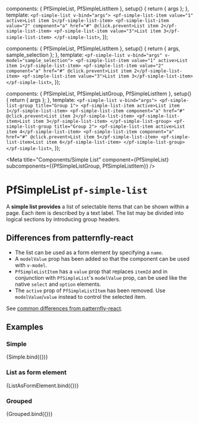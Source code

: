 

  components: { PfSimpleList, PfSimpleListItem },
  setup() {
    return { args };
  },
  template: `
    <pf-simple-list v-bind="args">
      <pf-simple-list-item value="1" active>List item 1</pf-simple-list-item>
      <pf-simple-list-item value="2" component="a" href="#" @click.prevent>List item 2</pf-simple-list-item>
      <pf-simple-list-item value="3">List item 3</pf-simple-list-item>
    </pf-simple-list>
  `,
});

  components: { PfSimpleList, PfSimpleListItem },
  setup() {
    return { args, sample_selection };
  },
  template: `
    <pf-simple-list v-bind="args" v-model="sample_selection">
      <pf-simple-list-item value="1" active>List item 1</pf-simple-list-item>
      <pf-simple-list-item value="2" component="a" href="#" @click.prevent>List item 2</pf-simple-list-item>
      <pf-simple-list-item value="3">List item 3</pf-simple-list-item>
    </pf-simple-list>
  `,
});

  components: { PfSimpleList, PfSimpleListGroup, PfSimpleListItem },
  setup() {
    return { args };
  },
  template: `
    <pf-simple-list v-bind="args">
      <pf-simple-list-group title="Group 1">
        <pf-simple-list-item active>List item 1</pf-simple-list-item>
        <pf-simple-list-item component="a" href="#" @click.prevent>List item 2</pf-simple-list-item>
        <pf-simple-list-item>List item 3</pf-simple-list-item>
      </pf-simple-list-group>
      <pf-simple-list-group title="Group 2">
        <pf-simple-list-item active>List item 4</pf-simple-list-item>
        <pf-simple-list-item component="a" href="#" @click.prevent>List item 5</pf-simple-list-item>
        <pf-simple-list-item>List item 6</pf-simple-list-item>
      </pf-simple-list-group>
    </pf-simple-list>
  `,
});


<Meta title="Components/Simple List" component={PfSimpleList} subcomponents={{PfSimpleListGroup, PfSimpleListItem}} />

# PfSimpleList `pf-simple-list`

A **simple list provides** a list of selectable items that can be shown within a page. Each item is described by a text label. The list may be divided into logical sections by introducing group headers.

## Differences from patternfly-react
- The list can be used as a form element by specifying a `name`.
- A `modelValue` prop has been added so that the component can be used with `v-model`.
- `PfSimpleListItem` has a `value` prop that replaces `itemId` and in conjunction with `PfSimpleList`'s `modelValue` prop, can be used like the native `select` and `option` elements.
- The `active` prop of `PfSimpleListItem` has been removed. Use `modelValue`/`value` instead to control the selected item.

See [common differences from patternfly-react](/story/intro--page#common-differences-from-patternfly-react).

## Examples

### Simple

<Canvas>
  <Story name="Simple">
    {Simple.bind({})}
  </Story>
</Canvas>

<ArgsTable story="Simple" />

### List as form element

<Canvas>
  <Story name="List as form element" args={{
    name: 'selection',
    sample_selection: '3',
  }}>
    {ListAsFormElement.bind({})}
  </Story>
</Canvas>

### Grouped

<Canvas>
  <Story name="Grouped">
    {Grouped.bind({})}
  </Story>
</Canvas>
